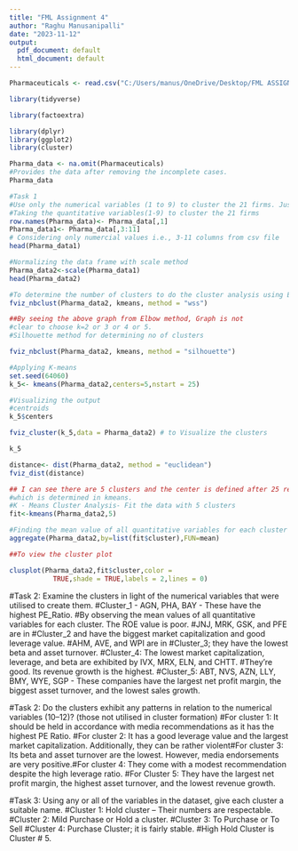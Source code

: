 ---
title: "FML Assignment 4"
author: "Raghu Manusanipalli"
date: "2023-11-12"
output:
  pdf_document: default
  html_document: default
---
```{r}
Pharmaceuticals <- read.csv("C:/Users/manus/OneDrive/Desktop/FML ASSIGNMENTS/FML 4/Pharmaceuticals.csv")
```

```{r}
library(tidyverse)
```

```{r}
library(factoextra)
```

```{r}
library(dplyr)
library(ggplot2)
library(cluster)
```

```{r}
Pharma_data <- na.omit(Pharmaceuticals) 
#Provides the data after removing the incomplete cases.
Pharma_data
```

```{r}
#Task 1
#Use only the numerical variables (1 to 9) to cluster the 21 firms. Justify the various choices made in conducting the cluster analysis, such as weights for different variables, the specific clustering algorithm(s) used, the number of clusters formed, and so on.
#Taking the quantitative variables(1-9) to cluster the 21 firms
row.names(Pharma_data)<- Pharma_data[,1]
Pharma_data1<- Pharma_data[,3:11]
# Considering only numercial values i.e., 3-11 columns from csv file
head(Pharma_data1)
```
```{r}
#Normalizing the data frame with scale method
Pharma_data2<-scale(Pharma_data1)
head(Pharma_data2)
```
```{r}
#To determine the number of clusters to do the cluster analysis using Elbow Method
fviz_nbclust(Pharma_data2, kmeans, method = "wss")

```

```{r}
##By seeing the above graph from Elbow method, Graph is not 
#clear to choose k=2 or 3 or 4 or 5.
#Silhouette method for determining no of clusters

fviz_nbclust(Pharma_data2, kmeans, method = "silhouette")

```

```{r}
#Applying K-means
set.seed(64060)
k_5<- kmeans(Pharma_data2,centers=5,nstart = 25)

```

```{r}
#Visualizing the output
#centroids
k_5$centers

```
```{r}
fviz_cluster(k_5,data = Pharma_data2) # to Visualize the clusters

```

```{r}
k_5

```

```{r}

distance<- dist(Pharma_data2, method = "euclidean")
fviz_dist(distance)

```

```{r}
## I can see there are 5 clusters and the center is defined after 25 restarts
#which is determined in kmeans.
#K - Means Cluster Analysis- Fit the data with 5 clusters
fit<-kmeans(Pharma_data2,5)

```


```{r}
#Finding the mean value of all quantitative variables for each cluster
aggregate(Pharma_data2,by=list(fit$cluster),FUN=mean)

```

```{r}

##To view the cluster plot

clusplot(Pharma_data2,fit$cluster,color =
           TRUE,shade = TRUE,labels = 2,lines = 0)

```

#Task 2: Examine the clusters in light of the numerical variables that were utilised to create them.
#Cluster_1 - AGN, PHA, BAY - These have the highest PE_Ratio. #By observing the mean values of all quantitative variables for each cluster. The ROE value is poor.
#JNJ, MRK, GSK, and PFE are in #Cluster_2 and have the biggest market capitalization and good leverage value.
#AHM, AVE, and WPI are in #Cluster_3; they have the lowest beta and asset turnover.
#Cluster_4: The lowest market capitalization, leverage, and beta are exhibited by IVX, MRX, ELN, and CHTT.
#They're good. Its revenue growth is the highest.
#Cluster_5: ABT, NVS, AZN, LLY, BMY, WYE, SGP - These companies have the largest net profit margin, the biggest asset turnover, and the lowest sales growth.


#Task 2: Do the clusters exhibit any patterns in relation to the numerical variables (10–12)? (those not utilised in cluster formation)
#For cluster 1: It should be held in accordance with media recommendations as it has the highest PE Ratio.
#For cluster 2: It has a good leverage value and the largest market capitalization. Additionally, they can be rather violent#For cluster 3: Its beta and asset turnover are the lowest. However, media endorsements are very positive.#For cluster 4: They come with a modest recommendation despite the high leverage ratio.
#For Cluster 5: They have the largest net profit margin, the highest asset turnover, and the lowest revenue growth.


#Task 3: Using any or all of the variables in the dataset, give each cluster a suitable name.
#Cluster 1: Hold cluster – Their numbers are respectable.
#Cluster 2: Mild Purchase or Hold a cluster.
#Cluster 3: To Purchase or To Sell
#Cluster 4: Purchase Cluster; it is fairly stable.
#High Hold Cluster is Cluster # 5.
